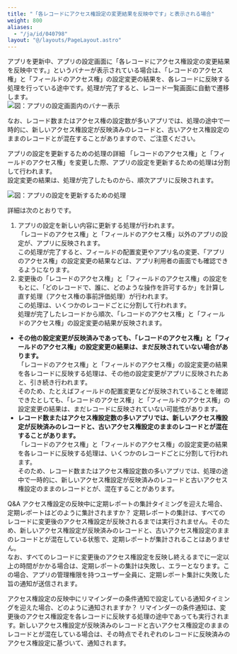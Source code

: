 ```yaml
---
title: "「各レコードにアクセス権設定の変更結果を反映中です」と表示される場合"
weight: 800
aliases:
  - "/ja/id/040798"
layout: "@/layouts/PageLayout.astro"
---
```




アプリを更新中、アプリの設定画面に「各レコードにアクセス権設定の変更結果を反映中です。」というバナーが表示されている場合は、「レコードのアクセス権」と「フィールドのアクセス権」の設定変更の結果を、各レコードに反映する処理を行っている途中です。処理が完了すると、レコード一覧画面に自動で遷移します。  
<Img src="/k/kintone/img-ja/split_processing_02.png" alt="図：アプリの設定画面内のバナー表示" />

なお、レコード数またはアクセス権の設定数が多いアプリでは、処理の途中で一時的に、新しいアクセス権設定が反映済みのレコードと、古いアクセス権設定のままのレコードとが混在することがありますので、ご注意ください。

<Heading id="rights_split_processing_10">アプリの設定を更新するための処理の詳細</Heading>
「レコードのアクセス権」と「フィールドのアクセス権」を変更した際、アプリの設定を更新するための処理は分割して行われます。  
設定変更の結果は、処理が完了したものから、順次アプリに反映されます。

<Img src="/k/kintone/img-ja/split_processing_04.png" alt="図：アプリの設定を更新するための処理" />

詳細は次のとおりです。

1. アプリの設定を新しい内容に更新する処理が行われます。  
  「レコードのアクセス権」と「フィールドのアクセス権」以外のアプリの設定が、アプリに反映されます。  
  この処理が完了すると、フィールドの配置変更やアプリ名の変更、「アプリのアクセス権」の設定変更の結果などは、アプリ利用者の画面でも確認できるようになります。
1. 変更後の「レコードのアクセス権」と「フィールドのアクセス権」の設定をもとに、「どのレコードで、誰に、どのような操作を許可するか」を計算し直す処理（アクセス権の事前評価処理）が行われます。  
  この処理は、いくつかのレコードごとに分割して行われます。  
  処理が完了したレコードから順次、「レコードのアクセス権」と「フィールドのアクセス権」の設定変更の結果が反映されます。

<Warning>

* **その他の設定変更が反映済みであっても、「レコードのアクセス権」と「フィールドのアクセス権」の設定変更の結果は、まだ反映されていない場合があります。**  
  「レコードのアクセス権」と「フィールドのアクセス権」の設定変更の結果を各レコードに反映する処理は、その他の設定変更がアプリに反映されたあと、引き続き行われます。  
  そのため、たとえばフィールドの配置変更などが反映されていることを確認できたとしても、「レコードのアクセス権」と「フィールドのアクセス権」の設定変更の結果は、まだレコードに反映されていない可能性があります。
* **レコード数またはアクセス権設定数の多いアプリでは、新しいアクセス権設定が反映済みのレコードと、古いアクセス権設定のままのレコードとが混在することがあります。**  
  「レコードのアクセス権」と「フィールドのアクセス権」の設定変更の結果を各レコードに反映する処理は、いくつかのレコードごとに分割して行われます。  
  そのため、レコード数またはアクセス権設定数の多いアプリでは、処理の途中で一時的に、新しいアクセス権設定が反映済みのレコードと古いアクセス権設定のままのレコードとが、混在することがあります。


</Warning>

<Heading id="rights_split_processing_20">Q&amp;A</Heading>
<Heading level={3} id="rights_split_processing_2010">アクセス権設定の反映中に定期レポートの集計タイミングを迎えた場合、定期レポートはどのように集計されますか？</Heading>
定期レポートの集計は、すべてのレコードに変更後のアクセス権設定が反映されるまでは実行されません。そのため、新しいアクセス権設定が反映済みのレコードと、古いアクセス権設定のままのレコードとが混在している状態で、定期レポートが集計されることはありません。  
なお、すべてのレコードに変更後のアクセス権設定を反映し終えるまでに一定以上の時間がかかる場合は、定期レポートの集計は失敗し、エラーとなります。この場合、アプリの管理権限を持つユーザー全員に、定期レポート集計に失敗した旨の通知が送信されます。

<Heading level={3} id="rights_split_processing_2020">アクセス権設定の反映中にリマインダーの条件通知で設定している通知タイミングを迎えた場合、どのように通知されますか？</Heading>
リマインダーの条件通知は、変更後のアクセス権設定を各レコードに反映する処理の途中であっても実行されます。新しいアクセス権設定が反映済みのレコードと古いアクセス権設定のままのレコードとが混在している場合は、その時点でそれぞれのレコードに反映済みのアクセス権設定に基づいて、通知されます。
